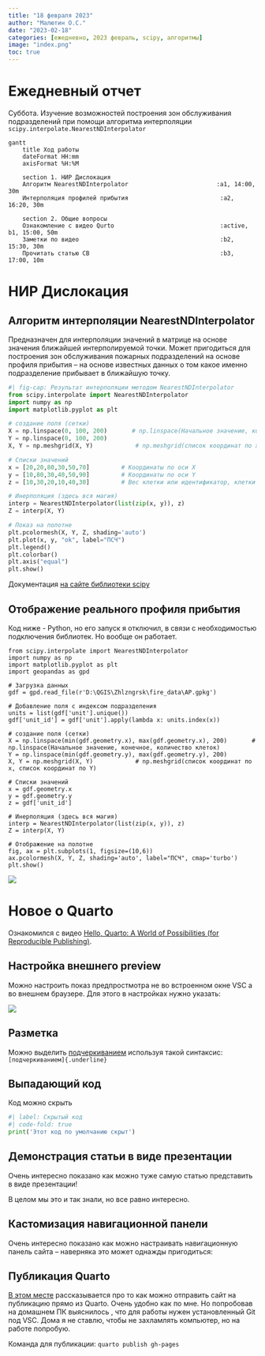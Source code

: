 ```yaml
---
title: "18 февраля 2023"
author: "Малютин О.С."
date: "2023-02-18"
categories: [ежедневно, 2023 февраль, scipy, алгоритмы]
image: "index.png"
toc: true
---
```




# Ежедневный отчет

Суббота. Изучение возможностей построения зон обслуживания подразделений при помощи алгоритма интерполяции `scipy.interpolate.NearestNDInterpolator`

```mermaid
gantt
    title Ход работы
    dateFormat HH:mm
    axisFormat %H:%M

    section 1. НИР Дислокация
    Алгоритм NearestNDInterpolator                         :a1, 14:00, 30m
    Интерполяция профилей прибытия                          :a2, 16:20, 30m
    
    section 2. Общие вопросы
    Ознакомление с видео Qurto                              :active, b1, 15:00, 50m
    Заметки по видео                                        :b2, 15:30, 30m
    Прочитать статью СВ                                     :b3, 17:00, 10m

```



# НИР Дислокация

## Алгоритм интерполяции NearestNDInterpolator

Предназначен для интерполяции значений в матрице на основе значения ближайшей интерполируемой точки. Может пригодиться для построения зон обслуживания пожарных подразделений на основе профиля прибытия -- на основе известных данных о том какое именно подразделение прибывает в ближайшую точку.

```python
#| fig-cap: Результат интерполяции методом NearestNDInterpolator
from scipy.interpolate import NearestNDInterpolator
import numpy as np
import matplotlib.pyplot as plt

# создание поля (сетки)
X = np.linspace(0, 100, 200)       # np.linspace(Начальное значение, конечное, количество клеток)
Y = np.linspace(0, 100, 200)
X, Y = np.meshgrid(X, Y)            # np.meshgrid(список координат по x, список координат по Y)

# Списки значений
x = [20,20,80,30,50,70]         # Координаты по оси X
y = [10,80,30,40,50,90]         # Координаты по оси Y
z = [10,30,20,10,40,30]         # Вес клетки или идентификатор, клетки с одинаковым Z сливаются

# Инерполяция (здесь вся магия)
interp = NearestNDInterpolator(list(zip(x, y)), z)
Z = interp(X, Y)

# Показ на полотне
plt.pcolormesh(X, Y, Z, shading='auto')
plt.plot(x, y, "ok", label="ПСЧ")
plt.legend()
plt.colorbar()
plt.axis("equal")
plt.show()
```

Документация [на сайте библиотеки scipy](https://docs.scipy.org/doc/scipy/reference/generated/scipy.interpolate.NearestNDInterpolator.html#scipy.interpolate.NearestNDInterpolator)

## Отображение реального профиля прибытия

Код ниже - Python, но его запуск я отключил, в связи с необходимостью подключения библиотек. Но вообще он работает.

```
from scipy.interpolate import NearestNDInterpolator
import numpy as np
import matplotlib.pyplot as plt
import geopandas as gpd

# Загрузка данных
gdf = gpd.read_file(r'D:\QGIS\Zhlzngrsk\fire_data\AP.gpkg')

# Добавление поля с индексом подразделения
units = list(gdf['unit'].unique())
gdf['unit_id'] = gdf['unit'].apply(lambda x: units.index(x))

# создание поля (сетки)
X = np.linspace(min(gdf.geometry.x), max(gdf.geometry.x), 200)       # np.linspace(Начальное значение, конечное, количество клеток)
Y = np.linspace(min(gdf.geometry.y), max(gdf.geometry.y), 200)
X, Y = np.meshgrid(X, Y)            # np.meshgrid(список координат по x, список координат по Y)

# Списки значений
x = gdf.geometry.x
y = gdf.geometry.y
z = gdf['unit_id']

# Инерполяция (здесь вся магия)
interp = NearestNDInterpolator(list(zip(x, y)), z)
Z = interp(X, Y)

# Отображение на полотне
fig, ax = plt.subplots(1, figsize=(10,6))
ax.pcolormesh(X, Y, Z, shading='auto', label="ПСЧ", cmap='turbo')
plt.show()
```

![](result.png){#fig-result-gpd}

# Новое о Quarto

Ознакомился с видео [Hello, Quarto: A World of Possibilities (for Reproducible Publishing)](https://www.youtube.com/live/Qrz2rUWM-uY?feature=share).

## Настройка внешнего preview

Можно настроить показ предпростмотра не во встроенном окне VSC а во внешнем браузере. Для этого в настройках нужно указать:

![](rendereresttings.png)

## Разметка

Можно выделить [подчеркиванием]{.underline} используя такой синтаксис: `[подчеркиванием]{.underline}`

## Выпадающий код

Код можно скрыть

```python
#| label: Скрытый код
#| code-fold: true
print('Этот код по умолчанию скрыт')
```

## Демонстрация статьи в виде презентации

Очень интересно показано как можно туже самую статью представить в виде презентации! [](https://www.youtube.com/live/Qrz2rUWM-uY?feature=share&t=1683)

В целом мы это и так знали, но все равно интересно.

## Кастомизация навигационной панели

Очень интересно показано как можно настраивать навигационную панель сайта -- наверняка это может однажды пригодиться: 
[](https://www.youtube.com/live/Qrz2rUWM-uY?feature=share&t=2603)

## Публикация Quarto

[В этом месте](https://www.youtube.com/live/Qrz2rUWM-uY?feature=share&t=2824) рассказывается про то как можно отправить сайт на публикацию прямо из Quarto. Очень удобно как по мне. Но попробовав на домашнем ПК выяснилось , что для работы нужен установленный Git под VSC. Дома я не ставлю, чтобы не захламлять компьютер, но на работе попробую.

Команда для публикации: `quarto publish gh-pages`